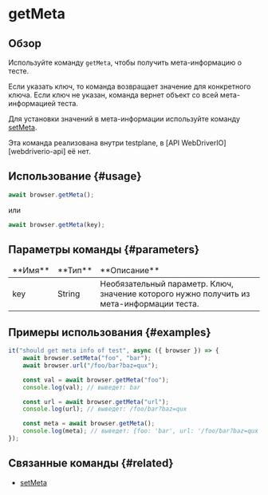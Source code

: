 
# getMeta

## Обзор

Используйте команду `getMeta`, чтобы получить мета-информацию о тесте.

Если указать ключ, то команда возвращает значение для конкретного ключа.
Если ключ не указан, команда вернет объект со всей мета-информацией теста.

Для установки значений в мета-информации используйте команду [setMeta](./setMeta).

<Admonition type="info">
    Эта команда реализована внутри testplane, в [API WebDriverIO][webdriverio-api] её нет.
</Admonition>

## Использование {#usage}

```javascript
await browser.getMeta();
```

или

```javascript
await browser.getMeta(key);
```

## Параметры команды {#parameters}

<table>
<thead>
<tr><td>**Имя**</td><td>**Тип**</td><td>**Описание**</td></tr>
</thead>
<tbody>
<tr><td>key</td><td>String</td><td>Необязательный параметр. Ключ, значение которого нужно получить из мета-информации теста.</td></tr>

</tbody>
</table>

## Примеры использования {#examples}

```javascript
it("should get meta info of test", async ({ browser }) => {
    await browser.setMeta("foo", "bar");
    await browser.url("/foo/bar?baz=qux");

    const val = await browser.getMeta("foo");
    console.log(val); // выведет: bar

    const url = await browser.getMeta("url");
    console.log(url); // выведет: /foo/bar?baz=qux

    const meta = await browser.getMeta();
    console.log(meta); // выведет: {foo: 'bar', url: '/foo/bar?baz=qux'}
});
```

## Связанные команды {#related}

-   [setMeta](./setMeta)

[webdriverio-api]: https://v7.webdriver.io/docs/api
